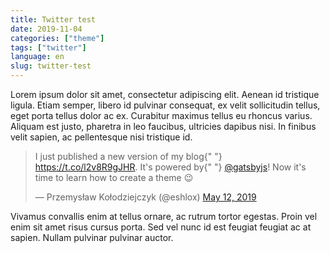 ```yaml
---
title: Twitter test
date: 2019-11-04
categories: ["theme"]
tags: ["twitter"]
language: en
slug: twitter-test
---
```


Lorem ipsum dolor sit amet, consectetur adipiscing elit. Aenean id tristique ligula. Etiam semper, libero id pulvinar consequat, ex velit sollicitudin tellus, eget porta tellus dolor ac ex. Curabitur maximus tellus eu rhoncus varius. Aliquam est justo, pharetra in leo faucibus, ultricies dapibus nisi. In finibus velit sapien, ac pellentesque nisi tristique id.

<blockquote class="twitter-tweet" data-lang="en">
  <p lang="en" dir="ltr">
    I just published a new version of my blog{" "}
    <a href="https://t.co/l2v8R9gJHR">https://t.co/l2v8R9gJHR</a>. It&#39;s
    powered by{" "}
    <a href="https://twitter.com/gatsbyjs?ref_src=twsrc%5Etfw">@gatsbyjs</a>!
    Now it&#39;s time to learn how to create a theme 😉
  </p>
  &mdash; Przemysław Kołodziejczyk (@eshlox) <a href="https://twitter.com/eshlox/status/1127635381325914112?ref_src=twsrc%5Etfw">May 12, 2019</a>
</blockquote>

Vivamus convallis enim at tellus ornare, ac rutrum tortor egestas. Proin vel enim sit amet risus cursus porta. Sed vel nunc id est feugiat feugiat ac at sapien. Nullam pulvinar pulvinar auctor.

